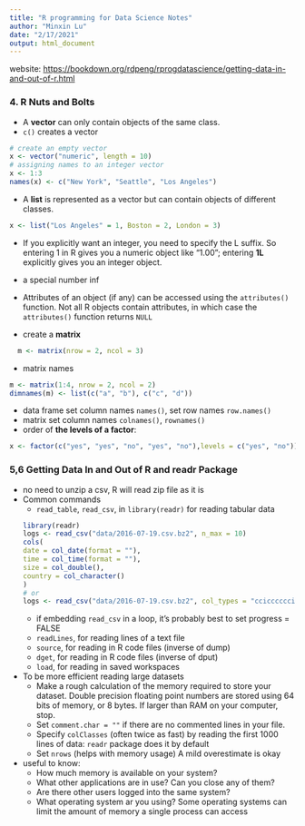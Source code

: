 ```yaml
---
title: "R programming for Data Science Notes"
author: "Minxin Lu"
date: "2/17/2021"
output: html_document
---
```

website: <https://bookdown.org/rdpeng/rprogdatascience/getting-data-in-and-out-of-r.html>

### 4. R Nuts and Bolts

- A **vector** can only contain objects of the same class.
- `c()` creates a vector

```r
# create an empty vector
x <- vector("numeric", length = 10)
# assigning names to an integer vector
x <- 1:3
names(x) <- c("New York", "Seattle", "Los Angeles")
```

- A **list** is represented as a vector but can contain objects of different classes.

```r
x <- list("Los Angeles" = 1, Boston = 2, London = 3)
```

- If you explicitly want an integer, you need to specify the L suffix. So entering 1 in R gives you a numeric object like "1.00"; entering **1L** explicitly gives you an integer object.
- a special number inf
- Attributes of an object (if any) can be accessed using the `attributes()` function. Not all R objects contain attributes, in which case the `attributes()` function returns `NULL`

- create a **matrix**
```r
  m <- matrix(nrow = 2, ncol = 3)
```

- matrix names
```r
m <- matrix(1:4, nrow = 2, ncol = 2)
dimnames(m) <- list(c("a", "b"), c("c", "d"))
```

- data frame set column names `names()`, set row names `row.names()`
- matrix set column names `colnames()`, `rownames()`
- order of **the levels of a factor**:
```r
x <- factor(c("yes", "yes", "no", "yes", "no"),levels = c("yes", "no"))
```

### 5,6 Getting Data In and Out of R and readr Package
- no need to unzip a csv, R will read zip file as it is
- Common commands
  - `read_table`, `read_csv`, in `library(readr)` for reading tabular data
```r
library(readr)
logs <- read_csv("data/2016-07-19.csv.bz2", n_max = 10)
cols(
  date = col_date(format = ""),
  time = col_time(format = ""),
  size = col_double(),
  country = col_character()
)
# or 
logs <- read_csv("data/2016-07-19.csv.bz2", col_types = "ccicccccci", n_max = 10) # c=chr, i=int
```
  - if embedding `read_csv` in a loop, it’s probably best to set progress = FALSE
  - `readLines`, for reading lines of a text file
  - `source`, for reading in R code files (inverse of dump)
  - `dget`, for reading in R code files (inverse of dput)
  - `load`, for reading in saved workspaces

- To be more efficient reading large datasets
  - Make a rough calculation of the memory required to store your dataset. Double precision floating point numbers are stored using 64 bits of memory, or 8 bytes. If larger than  RAM on your computer, stop.
  - Set `comment.char = ""` if there are no commented lines in your file.
  - Specify `colClasses` (often twice as fast) by reading the first 1000 lines of data: `readr` package does it by default
  - Set `nrows` (helps with memory usage) A mild overestimate is okay

- useful to know:
  - How much memory is available on your system?
  - What other applications are in use? Can you close any of them?
  - Are there other users logged into the same system?
  - What operating system ar you using? Some operating systems can limit the     amount of memory a single process can access

### 
